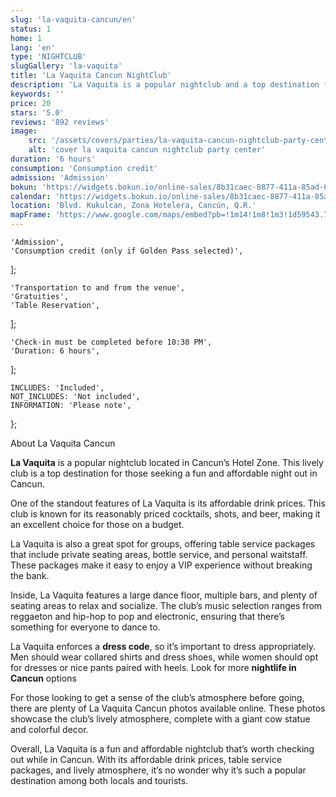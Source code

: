 ```yaml
---
slug: 'la-vaquita-cancun/en'
status: 1
home: 1
lang: 'en'
type: 'NIGHTCLUB'
slugGallery: 'la-vaquita'
title: 'La Vaquita Cancun NightClub'
description: 'La Vaquita is a popular nightclub and a top destination for those seeking a fun and affordable night out in Cancun.'
keywords: ''
price: 20
stars: '5.0'
reviews: '892 reviews'
image:
    src: '/assets/covers/parties/la-vaquita-cancun-nightclub-party-center.webp'
    alt: 'cover la vaquita cancun nightclub party center'
duration: '6 hours'
consumption: 'Consumption credit'
admission: 'Admission'
bokun: 'https://widgets.bokun.io/online-sales/8b31caec-8877-411a-85ad-682828170619/experience/745897?partialView=1'
calendar: 'https://widgets.bokun.io/online-sales/8b31caec-8877-411a-85ad-682828170619/experience-calendar/745897'
location: 'Blvd. Kukulcan, Zona Hotelera, Cancún, Q.R.'
mapFrame: 'https://www.google.com/maps/embed?pb=!1m14!1m8!1m3!1d59543.71366846618!2d-86.747303!3d21.133204!3m2!1i1024!2i768!4f13.1!3m3!1m2!1s0x8f4c2898bfa149cb%3A0xb6ebef3afef3096d!2sLa%20Vaquita%20Canc%C3%BAn!5e0!3m2!1ses!2smx!4v1704731510272!5m2!1ses!2smx'
---
```



    'Admission',
    'Consumption credit (only if Golden Pass selected)',
];

    'Transportation to and from the venue',
    'Gratuities',
    'Table Reservation',
];

    'Check-in must be completed before 10:30 PM',
    'Duration: 6 hours',
];

    INCLUDES: 'Included',
    NOT_INCLUDES: 'Not included',
    INFORMATION: 'Please note',
};

<Inclusions includes={includes} notIncludes={notIncludes} i18n={i18n} />

<AdditionalInfo information={information} i18n={i18n} />

<TagH2>About La Vaquita Cancun</TagH2>

<TagP><strong>La Vaquita</strong> is a popular nightclub located in Cancun’s Hotel Zone. This lively club is a top destination for those seeking a fun and affordable night out in Cancun. </TagP>

<TagP>One of the standout features of La Vaquita is its affordable drink prices. This club is known for its reasonably priced cocktails, shots, and beer, making it an excellent choice for those on a budget. </TagP>

<TagP>La Vaquita is also a great spot for groups, offering table service packages that include private seating areas, bottle service, and personal waitstaff. These packages make it easy to enjoy a VIP experience without breaking the bank. </TagP>

<TagP>Inside, La Vaquita features a large dance floor, multiple bars, and plenty of seating areas to relax and socialize. The club’s music selection ranges from reggaeton and hip-hop to pop and electronic, ensuring that there’s something for everyone to dance to. </TagP>

<TagP>La Vaquita enforces a <strong>dress code</strong>, so it’s important to dress appropriately. Men should wear collared shirts and dress shoes, while women should opt for dresses or nice pants paired with heels. Look for more <strong>nightlife in Cancun</strong> options </TagP>

<TagP>For those looking to get a sense of the club’s atmosphere before going, there are plenty of La Vaquita Cancun photos available online. These photos showcase the club’s lively atmosphere, complete with a giant cow statue and colorful decor. </TagP>

<TagP>Overall, La Vaquita is a fun and affordable nightclub that’s worth checking out while in Cancun. With its affordable drink prices, table service packages, and lively atmosphere, it’s no wonder why it’s such a popular destination among both locals and tourists. </TagP>
